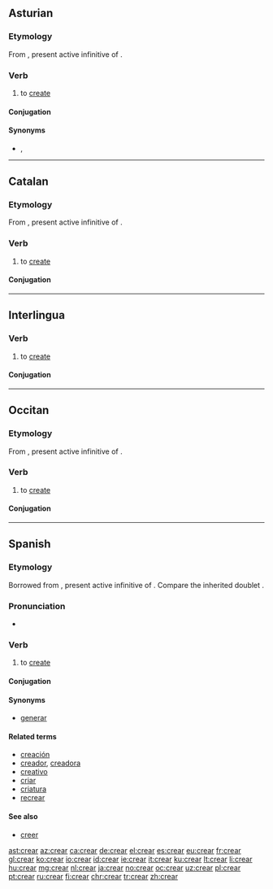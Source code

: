==Asturian==

===Etymology===
From {{etyl|la|ast}} {{m|la|creāre}}, present active infinitive of {{m|la|creō}}.

===Verb===
{{ast-verb-ar|cre}}

# to [[create]]

====Conjugation====
{{ast-conj-ar|cre}}

====Synonyms====
* {{sense|to create}} {{l|ast|facer}}, {{l|ast|producir}}

----

==Catalan==

===Etymology===
From {{etyl|la|ca}} {{m|la|creāre}}, present active infinitive of {{m|la|creō}}.

===Verb===
{{ca-verb}}

# to [[create]]

====Conjugation====
{{ca-conj-ar|cre}}

----

==Interlingua==

===Verb===
{{ia-verb|ar}}

# to [[create]] {{gloss|to cause to exist}}

====Conjugation====
{{ia-conj|cre|ar}}

----

==Occitan==

===Etymology===
From {{etyl|la|oc}} {{m|la|creāre}}, present active infinitive of {{m|la|creō}}.

===Verb===
{{oc-verb|cre|ar}}

# to [[create]]

====Conjugation====
{{oc-conj-ar|cre}}

----

==Spanish==

===Etymology===
Borrowed from {{etyl|la|es}} {{m|la|creāre}}, present active infinitive of {{m|la|creō}}. Compare the inherited doublet {{term|criar|lang=es}}.

===Pronunciation===
* {{audio|Es-am-lat-crear.ogg|Audio (Latin America)}}

===Verb===
{{es-verb|cre|ar}}

# to [[create]]

====Conjugation====
{{es-conj-ar|cre}}

====Synonyms====
* [[generar]]

====Related terms====
* [[creación]]
* [[creador]], [[creadora]]
* [[creativo]]
* [[criar]]
* [[criatura]]
* [[recrear]]

====See also====
* [[creer]] {{gloss|common conjugated forms}}

[[ast:crear]]
[[az:crear]]
[[ca:crear]]
[[de:crear]]
[[el:crear]]
[[es:crear]]
[[eu:crear]]
[[fr:crear]]
[[gl:crear]]
[[ko:crear]]
[[io:crear]]
[[id:crear]]
[[ie:crear]]
[[it:crear]]
[[ku:crear]]
[[lt:crear]]
[[li:crear]]
[[hu:crear]]
[[mg:crear]]
[[nl:crear]]
[[ja:crear]]
[[no:crear]]
[[oc:crear]]
[[uz:crear]]
[[pl:crear]]
[[pt:crear]]
[[ru:crear]]
[[fi:crear]]
[[chr:crear]]
[[tr:crear]]
[[zh:crear]]